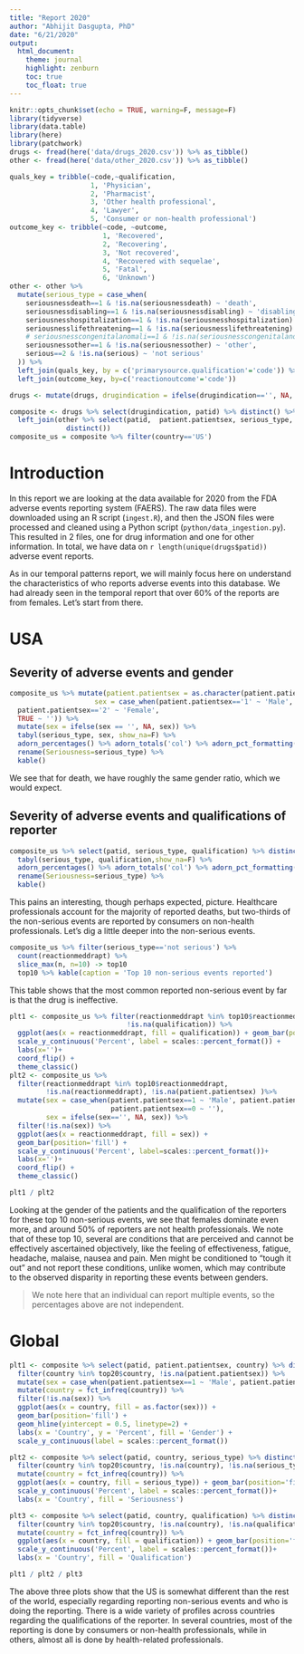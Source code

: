 ```yaml
---
title: "Report 2020"
author: "Abhijit Dasgupta, PhD"
date: "6/21/2020"
output: 
  html_document:
    theme: journal
    highlight: zenburn
    toc: true
    toc_float: true
---
```


```r
knitr::opts_chunk$set(echo = TRUE, warning=F, message=F)
library(tidyverse)
library(data.table)
library(here)
library(patchwork)
drugs <- fread(here('data/drugs_2020.csv')) %>% as_tibble()
other <- fread(here('data/other_2020.csv')) %>% as_tibble()

quals_key = tribble(~code,~qualification,
                    1, 'Physician',
                    2, 'Pharmacist',
                    3, 'Other health professional',
                    4, 'Lawyer',
                    5, 'Consumer or non-health professional')
outcome_key <- tribble(~code, ~outcome,
                       1, 'Recovered',
                       2, 'Recovering',
                       3, 'Not recovered',
                       4, 'Recovered with sequelae',
                       5, 'Fatal',
                       6, 'Unknown')
other <- other %>% 
  mutate(serious_type = case_when(
    seriousnessdeath==1 & !is.na(seriousnessdeath) ~ 'death',
    seriousnessdisabling==1 & !is.na(seriousnessdisabling) ~ 'disabling',
    seriousnesshospitalization==1 & !is.na(seriousnesshospitalization) ~ 'hospitalization',
    seriousnesslifethreatening==1 & !is.na(seriousnesslifethreatening) ~ 'lifethreatening',
    # seriousnesscongenitalanomali==1 & !is.na(seriousnesscongenitalanomali) ~ 'congenital',
    seriousnessother==1 & !is.na(seriousnessother) ~ 'other',
    serious==2 & !is.na(serious) ~ 'not serious'
  )) %>% 
  left_join(quals_key, by = c('primarysource.qualification'='code')) %>% 
  left_join(outcome_key, by=c('reactionoutcome'='code'))

drugs <- mutate(drugs, drugindication = ifelse(drugindication=='', NA, drugindication))

composite <- drugs %>% select(drugindication, patid) %>% distinct() %>% 
  left_join(other %>% select(patid,  patient.patientsex, serious_type, qualification, reactionmeddrapt, outcome, country=primarysource.reportercountry) %>% 
              distinct())
composite_us = composite %>% filter(country=='US')

```

# Introduction

In this report we are looking at the data available for 2020 from the FDA adverse events
reporting system (FAERS). The raw data files were downloaded using an R script (`ingest.R`), 
and then the JSON files were processed and cleaned using a Python script (`python/data_ingestion.py`).
This resulted in 2 files, one for drug information and one for other information. In total, we have
data on `r length(unique(drugs$patid))` adverse event reports. 

As in our temporal patterns report, we will mainly focus here on understand the characteristics
of who reports adverse events into this database. We had already seen in the temporal report that over
60% of the reports are from females. Let's start from there. 

# USA
## Severity of adverse events and gender

```r
composite_us %>% mutate(patient.patientsex = as.character(patient.patientsex), 
                     sex = case_when(patient.patientsex=='1' ~ 'Male',
  patient.patientsex=='2' ~ 'Female',
  TRUE ~ '')) %>% 
  mutate(sex = ifelse(sex == '', NA, sex)) %>% 
  tabyl(serious_type, sex, show_na=F) %>% 
  adorn_percentages() %>% adorn_totals('col') %>% adorn_pct_formatting() %>% 
  rename(Seriousness=serious_type) %>% 
  kable()
```

We see that for death, we have roughly the same gender ratio, which we would expect. 

## Severity of adverse events and qualifications of reporter

```r
composite_us %>% select(patid, serious_type, qualification) %>% distinct() %>% 
  tabyl(serious_type, qualification,show_na=F) %>% 
  adorn_percentages() %>% adorn_totals('col') %>% adorn_pct_formatting() %>% 
  rename(Seriousness=serious_type) %>% 
  kable()
```

This pains an interesting, though perhaps expected, picture. Healthcare professionals
account for the majority of reported deaths, but two-thirds of the non-serious events
are reported by consumers on non-health professionals. Let's dig a little deeper into
the non-serious events.

```r
composite_us %>% filter(serious_type=='not serious') %>% 
  count(reactionmeddrapt) %>% 
  slice_max(n, n=10) -> top10
  top10 %>% kable(caption = 'Top 10 non-serious events reported')
```

This table shows that the most common reported non-serious event by far is that the drug
is ineffective.

```r
plt1 <- composite_us %>% filter(reactionmeddrapt %in% top10$reactionmeddrapt, !is.na(reactionmeddrapt),
                             !is.na(qualification)) %>% 
  ggplot(aes(x = reactionmeddrapt, fill = qualification)) + geom_bar(position='fill') + 
  scale_y_continuous('Percent', label = scales::percent_format()) + 
  labs(x='')+
  coord_flip() +
  theme_classic()
plt2 <- composite_us %>% 
  filter(reactionmeddrapt %in% top10$reactionmeddrapt,
         !is.na(reactionmeddrapt), !is.na(patient.patientsex) )%>% 
  mutate(sex = case_when(patient.patientsex==1 ~ 'Male', patient.patientsex==2 ~ 'Female', 
                         patient.patientsex==0 ~ ''),
         sex = ifelse(sex=='', NA, sex)) %>% 
  filter(!is.na(sex)) %>% 
  ggplot(aes(x = reactionmeddrapt, fill = sex)) + 
  geom_bar(position='fill') + 
  scale_y_continuous('Percent', label=scales::percent_format())+
  labs(x='')+
  coord_flip() +
  theme_classic()

plt1 / plt2
```

Looking at the gender of the patients and the qualification of the reporters for these top 10 non-serious
events, we see that females dominate even more, and around 50% of reporters are not health professionals. We note that of these top 10, several are conditions that are perceived and cannot be effectively ascertained objectively, like the feeling of effectiveness, fatigue, headache, malaise, nausea and pain. Men might be
conditioned to "tough it out" and not report these conditions, unlike women, which may contribute to the 
observed disparity in reporting these events between genders. 

> We note here that an individual can report multiple events, so the percentages above are not independent. 

# Global

```r
plt1 <- composite %>% select(patid, patient.patientsex, country) %>% distinct() %>% 
  filter(country %in% top20$country, !is.na(patient.patientsex)) %>% 
  mutate(sex = case_when(patient.patientsex==1 ~ 'Male', patient.patientsex==2 ~ 'Female', NA ~ ''), sex = ifelse(sex=='', NA, sex)) %>% 
  mutate(country = fct_infreq(country)) %>% 
  filter(!is.na(sex)) %>%  
  ggplot(aes(x = country, fill = as.factor(sex))) + 
  geom_bar(position='fill') + 
  geom_hline(yintercept = 0.5, linetype=2) + 
  labs(x = 'Country', y = 'Percent', fill = 'Gender') + 
  scale_y_continuous(label = scales::percent_format())

plt2 <- composite %>% select(patid, country, serious_type) %>% distinct() %>% 
  filter(country %in% top20$country, !is.na(country), !is.na(serious_type))  %>% 
  mutate(country = fct_infreq(country)) %>% 
  ggplot(aes(x = country, fill = serious_type)) + geom_bar(position='fill') +
  scale_y_continuous('Percent', label = scales::percent_format())+
  labs(x = 'Country', fill = 'Seriousness')

plt3 <- composite %>% select(patid, country, qualification) %>% distinct() %>% 
  filter(country %in% top20$country, !is.na(country), !is.na(qualification))  %>% 
  mutate(country = fct_infreq(country)) %>% 
  ggplot(aes(x = country, fill = qualification)) + geom_bar(position='fill') +
  scale_y_continuous('Percent', label = scales::percent_format())+
  labs(x = 'Country', fill = 'Qualification')

plt1 / plt2 / plt3
```

The above three plots show that the US is somewhat different than the rest of the world, especially regarding 
reporting non-serious events and who is doing the reporting. There is a wide variety of profiles across
countries regarding the qualifications of the reporter. In several countries, most of the reporting is done
by consumers or non-health professionals, while in others, almost all is done by health-related professionals. 
